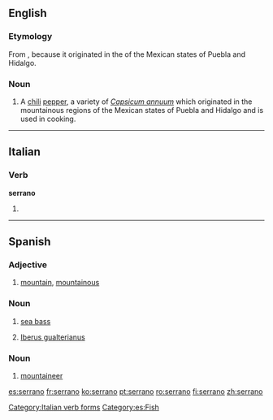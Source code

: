 ==English==
{{wikipedia|Serrano pepper}}

===Etymology===
From {{etyl|es|en}} {{term|serrano||mountainous|lang=en}}, because it originated in the {{term|sierra|sierras|mountains|lang=es}} of the Mexican states of Puebla and Hidalgo.

===Noun===
{{en-noun}}

# A [[chili]] [[pepper]], a variety of ''[[Capsicum annuum]]'' which originated in the mountainous regions of the Mexican states of Puebla and Hidalgo and is used in cooking.  

----

==Italian==

===Verb===
'''serrano'''

# {{conjugation of|serrare||3|p|pres|ind|lang=it}}

[[Category:Italian verb forms]]

----

==Spanish==

===Adjective===
{{es-adj|f=serrana}}

# [[mountain]], [[mountainous]]

===Noun===
{{es-noun|m}}

# [[sea bass]]
# {{context|mollusc|lang=es}} [[w:Iberus gualterianus|Iberus gualterianus]]

===Noun===
{{es-noun|m|f=serrana}}

# [[mountaineer]]

[[Category:es:Fish]]

[[es:serrano]]
[[fr:serrano]]
[[ko:serrano]]
[[pt:serrano]]
[[ro:serrano]]
[[fi:serrano]]
[[zh:serrano]]